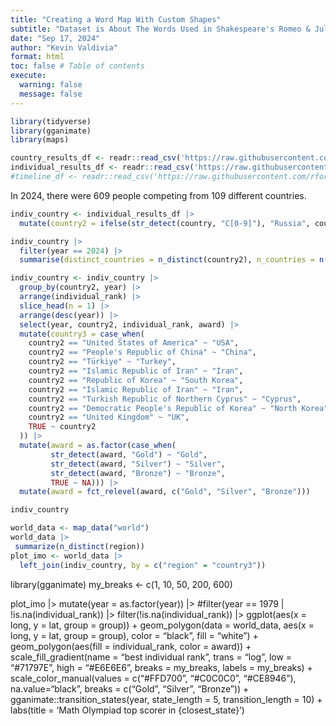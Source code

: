 ```yaml
---
title: "Creating a Word Map With Custom Shapes"
subtitle: "Dataset is About The Words Used in Shakespeare's Romeo & Juliet"
date: "Sep 17, 2024"
author: "Kevin Valdivia"
format: html
toc: false # Table of contents
execute: 
  warning: false
  message: false
---
```


```r
library(tidyverse)
library(gganimate)
library(maps)
```

```r
country_results_df <- readr::read_csv('https://raw.githubusercontent.com/rfordatascience/tidytuesday/master/data/2024/2024-09-24/country_results_df.csv')
individual_results_df <- readr::read_csv('https://raw.githubusercontent.com/rfordatascience/tidytuesday/master/data/2024/2024-09-24/individual_results_df.csv')
#timeline_df <- readr::read_csv('https://raw.githubusercontent.com/rfordatascience/tidytuesday/master/data/2024/2024-09-24/timeline_df.csv')
```

In 2024, there were 609 people competing from 109 different countries.

```r
indiv_country <- individual_results_df |> 
  mutate(country2 = ifelse(str_detect(country, "C[0-9]"), "Russia", country)) 

indiv_country |> 
  filter(year == 2024) |> 
  summarise(distinct_countries = n_distinct(country2), n_countries = n())
```

```r
indiv_country <- indiv_country |> 
  group_by(country2, year) |> 
  arrange(individual_rank) |> 
  slice_head(n = 1) |> 
  arrange(desc(year)) |> 
  select(year, country2, individual_rank, award) |> 
  mutate(country3 = case_when(
    country2 == "United States of America" ~ "USA",
    country2 == "People's Republic of China" ~ "China",
    country2 == "Türkiye" ~ "Turkey",
    country2 == "Islamic Republic of Iran" ~ "Iran",
    country2 == "Republic of Korea" ~ "South Korea",
    country2 == "Islamic Republic of Iran" ~ "Iran",
    country2 == "Turkish Republic of Northern Cyprus" ~ "Cyprus",
    country2 == "Democratic People's Republic of Korea" ~ "North Korea",
    country2 == "United Kingdom" ~ "UK",
    TRUE ~ country2
  )) |> 
  mutate(award = as.factor(case_when(
         str_detect(award, "Gold") ~ "Gold",
         str_detect(award, "Silver") ~ "Silver",
         str_detect(award, "Bronze") ~ "Bronze",
         TRUE ~ NA))) |> 
  mutate(award = fct_relevel(award, c("Gold", "Silver", "Bronze")))

indiv_country
```

```r
world_data <- map_data("world")
world_data |>
 summarize(n_distinct(region))
plot_imo <- world_data |> 
  left_join(indiv_country, by = c("region" = "country3")) 
```

library(gganimate) my_breaks \<- c(1, 10, 50, 200, 600)

plot_imo \|\> mutate(year = as.factor(year)) \|\> #filter(year == 1979 \| !is.na(individual_rank)) \|\> filter(!is.na(individual_rank)) \|\> ggplot(aes(x = long, y = lat, group = group)) + geom_polygon(data = world_data, aes(x = long, y = lat, group = group), color = "black", fill = "white") + geom_polygon(aes(fill = individual_rank, color = award)) + scale_fill_gradient(name = "best individual rank", trans = "log", low = "#71797E", high = "#E6E6E6", breaks = my_breaks, labels = my_breaks) + scale_color_manual(values = c("#FFD700", "#C0C0C0", "#CE8946"), na.value="black", breaks = c("Gold", "Silver", "Bronze")) + gganimate::transition_states(year, state_length = 5, transition_length = 10) + labs(title = 'Math Olympiad top scorer in {closest_state}')
